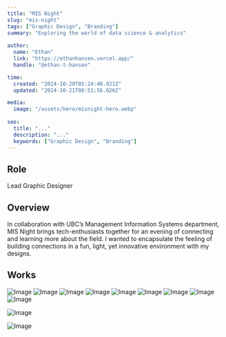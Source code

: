 ```yaml
---
title: "MIS Night"
slug: "mis-night"
tags: ["Graphic Design", "Branding"]
summary: "Exploring the world of data science & analytics"
 
author:
  name: "Ethan"
  link: "https://ethanhansen.vercel.app/"
  handle: "@ethan-t-hansen"

time:
  created: "2024-10-20T05:24:40.921Z"
  updated: "2024-10-21T08:51:56.026Z"

media:
  image: "/assets/hero/misnight-hero.webp"
 
seo:
  title: "..."
  description: "..."
  keywords: ["Graphic Design", "Branding"]
---
```



## Role
Lead Graphic Designer

## Overview

In collaboration with UBC’s Management Information Systems department, MIS Night brings tech-enthusiasts together for an evening of connecting and learning more about the field. I wanted to encapsulate the feeling of building connections in a fun, light, yet innovative environment with my designs.

## Works


<div className="mt-6 grid grid-cols-1 sm:grid-cols-2 md:grid-cols-3 gap-4">

  <Image
    src="/assets/project-images/mis-night/misnight-1.webp"
    alt="Image"
    width={300}
    height={300}
    className='block my-0'
  />
  <Image
    src="/assets/project-images/mis-night/misnight-2.webp"
    alt="Image"
    width={300}
    height={300}
        className='block'
  />
  <Image
    src="/assets/project-images/mis-night/misnight-4.webp"
    alt="Image"
    width={300}
    height={300}
        className='block'
  />
    <Image
    src="/assets/project-images/mis-night/misnight-5.webp"
    alt="Image"
    width={300}
    height={300}
    className='block'
  />
  <Image
    src="/assets/project-images/mis-night/misnight-6.webp"
    alt="Image"
    width={300}
    height={300}
        className='block'
  />
  <Image
    src="/assets/project-images/mis-night/misnight-7.webp"
    alt="Image"
    width={300}
    height={300}
        className='block'
  />
  <Image
    src="/assets/project-images/mis-night/misnight-10.webp"
    alt="Image"
    width={300}
    height={300}
    className='block'
  />
    <Image
    src="/assets/project-images/mis-night/misnight-11.webp"
    alt="Image"
    width={300}
    height={300}
    className='block'
  />
    <Image
    src="/assets/project-images/mis-night/misnight-12.webp"
    alt="Image"
    width={300}
    height={300}
    className='block'
  />

</div>

<div className="mt-4 grid grid-cols-1 sm:grid-cols-2 md:grid-cols-2 gap-4 items-start">

<Image
    src="/assets/project-images/mis-night/misnight-moodboard.webp"
    alt="Image"
    width={300}
    height={300}
        className='block'
  />

  <Image
    src="/assets/project-images/mis-night/misnight-8.webp"
    alt="Image"
    width={300}
    height={300}
        className='block'
  />

</div>

